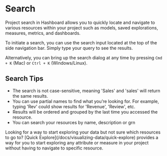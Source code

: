 
# Search

Project search in Hashboard allows you to quickly locate and navigate to various resources within your project such as models, saved explorations, measures, metrics, and dashboards.

To initiate a search, you can use the search input located at the top of the side navigation bar. Simply type your query to see the results.

Alternatively, you can bring up the search dialog at any time by pressing `Cmd + K` (Mac) or `Ctrl + K` (Windows/Linux).

## Search Tips

- The search is not case-sensitive, meaning 'Sales' and 'sales' will return the same results.
- You can use partial names to find what you’re looking for. For example, typing 'Rev' could show results for 'Revenue', 'Review', etc.
- Results will be ordered and grouped by the last time you accessed the resource.
- You can search your resources by name, description or grn

<Callout type="info">
  Looking for a way to start exploring your data but not sure which resources to
  go to? [Quick Explore](/docs/visualizing-data/quick-explore) provides a way
  for you to start exploring any attribute or measure in your project without
  having to navigate to specific resource.
</Callout>

